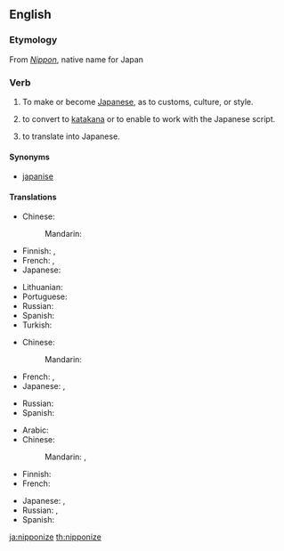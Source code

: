 ==English==

===Etymology===
From ''[[Nippon]]'', native name for Japan

===Verb===
{{en-verb|nipponiz|ing}}

# {{context|transitive|lang=en}} To make or become [[Japanese]], as to customs, culture, or style.
# {{context|transitive|lang=en}} to convert to [[katakana]] or to enable to work with the Japanese script.
# {{context|transitive|lang=en}} to translate into Japanese.

====Synonyms====
* [[japanise]]

====Translations====
{{trans-top|to make or become more Japanese}}
* Chinese:
*: Mandarin: {{t|cmn|日本化|tr=Rìběnhuà|sc=Hani}}
* Finnish: {{qualifier|transitive}} {{t|fi|japanisoida}}, {{qualifier|intransitive}} {{t|fi|japanisoitua}}
* French: {{t|fr|nipponiser}}, {{t+|fr|japoniser}}
* Japanese: {{t|ja|日本化|alt=日本化する|tr=にほんかする, Nihonka-suru}}
{{trans-mid}}
* Lithuanian: {{t|lt|japoninti}}
* Portuguese: {{t+|pt|niponizar}}
* Russian: {{t|ru|японизировать|tr=japonizírovat'}}
* Spanish: {{t|es|niponizar}}
* Turkish: {{t|tr|japonlaştırmak}}
{{trans-bottom}}

{{trans-top|to convert to Katakana or to enable to work with the Japanese script}}
* Chinese:
*: Mandarin: {{t|cmn|日本化|tr=Rìběnhuà|sc=Hani}}
* French: {{t|fr|nipponiser}}, {{t+|fr|japoniser}}
* Japanese: {{t|ja|日本化|alt=日本化する|tr=にほんかする, Nihonka-suru}}, {{t|ja|仮名書きする|tr=かながきする, kanagaki-suru}}
{{trans-mid}}
* Russian: {{t|ru|японизировать|tr=japonizírovat'}}
* Spanish: {{t|es|niponizar}}
{{trans-bottom}}

{{trans-top|to translate into Japanese}}
* Arabic: {{t|ar|ترجم إلى اليابانية|tr=tarjama 'ila al-yabaníyya}}
* Chinese:
*: Mandarin: {{t|cmn|翻譯成日語|sc=Hani}}, {{t|cmn|翻译成日语|tr=fānyì chéng Rìyǔ|sc=Hani}}
* Finnish: {{t+|fi|japanintaa}}
* French: {{t|fr|traduire en japonais}}
{{trans-mid}}
* Japanese: {{t|ja|日本語に翻訳する|tr=にほんごにほんやくする, Nihongo-ni hon'yaku-suru}}, {{t|ja|和訳する|tr=わやくする, Wayaku-suru}}
* Russian: {{t|ru|переводить на японский|tr=perevodít' na japónskij}}, {{t|ru|перевести на японский|tr=perevestí na japónskij}}
* Spanish: {{t|es|traducir a japonés}}
{{trans-bottom}}

[[ja:nipponize]]
[[th:nipponize]]